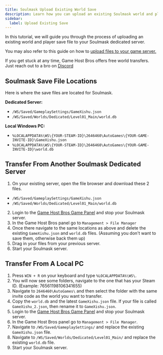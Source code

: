 ```yaml
---
title: Soulmask Upload Existing World Save
description: Learn how you can upload an existing Soulmask world and player data to your dedicated server.
sidebar:
  label: Upload Existing Save
---
```


In this tutorial, we will guide you through the process of uploading an existing world and player save file to your Soulmask dedicated server.

You may also refer to this guide on how to [upload files to your game server.](/getting-started/uploading-files/)

If you get stuck at any time, Game Host Bros offers free world transfers. Just reach out to a bro on [Discord](https://discord.gg/FN4XgbAwzr)

## Soulmask Save File Locations

Here is where the save files are located for Soulmask.

**Dedicated Server:**
- `/WS/Saved/GameplaySettings/GameXishu.json`
- `/WS/Saved/Worlds/Dedicated/Level01_Main/world.db`

**Local Windows PC:**
- `%LOCALAPPDATA%\WS\{YOUR-STEAM-ID}\2646460\AutoGames\{YOUR-GAME-INVITE-ID}\GameXishu.json`
- `%LOCALAPPDATA%\WS\{YOUR-STEAM-ID}\2646460\AutoGames\{YOUR-GAME-INVITE-ID}\world.db`

## Transfer From Another Soulmask Dedicated Server

1. On your existing server, open the file browser and download these 2 files.
- `/WS/Saved/GameplaySettings/GameXishu.json`
- `/WS/Saved/Worlds/Dedicated/Level01_Main/world.db`
2. Login to the [Game Host Bros Game Panel](https://panel.gamehostbros.com/) and stop your Soulmask server.
3. In the Game Host Bros panel go to `Management > File Manager`
4. Once there navigate to the same locations as above and delete the existing `GameXishu.json` and `world.db` files. (Assuming you don't want to save them, otherwise back them up)
5. Drag in your files from your previous server.
6. Start your Soulmask server.

## Transfer From A Local PC

1. Press `WIN + R` on your keyboard and type `%LOCALAPPDATA%\WS\`.
2. You will now see some folders, navigate to the one that has your Steam ID. (Example: 76561198106341655)
3. Navigate to `2646460\AutoGames\` and then select the folder with the same invite code as the world you want to transfer.
4. Copy the `world.db` and the latest `GameXishu.json` file. If your file is called `GameXishu_2.json`, then rename it to `GameXishu.json`.
5. Login to the [Game Host Bros Game Panel](https://panel.gamehostbros.com/) and stop your Soulmask server.
6. In the Game Host Bros panel go to `Management > File Manager`.
7. Navigate to `/WS/Saved/GameplaySettings/` and replace the existing `GameXishu.json` file.
8. Navigate to `/WS/Saved/Worlds/Dedicated/Level01_Main/` and replace the existing `world.db` file.
9. Start your Soulmask server.